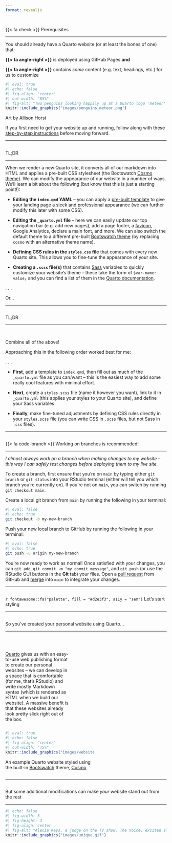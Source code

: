 ```yaml
---
format: revealjs
---
```


## {#prerequisites data-menu-title="Prerequisites"}

[{{< fa check >}} Prerequisites]{.slide-title}

<hr>

::: {.body-text}
You should already have a Quarto website (or at least the bones of one) that:
:::

::: {.body-text}
**{{< fa angle-right >}}** is deployed using GitHub Pages **and**

**{{< fa angle-right >}}** contains *some* content (e.g. text, headings, etc.) for us to customize
:::

```r
#| eval: true 
#| echo: false
#| fig-align: "center"
#| out-width: "85%" 
#| fig-alt: "Two penguins looking happily up at a Quarto logo 'meteor' that is flying overhead."
knitr::include_graphics("images/penguins_meteor.png")
```

::: {.caption-text .gray-text .center-text}
Art by [Allison Horst](https://github.com/allisonhorst/stats-illustrations)
:::

::: {.caption-text .center-text}
If you first need to get your website up and running, follow along with these [step-by-step instructions](https://ucsb-meds.github.io/creating-quarto-websites/) before moving forward.
:::

---

## {#tldr1 data-menu-title="TL;DR"}

[TL;DR]{.slide-title}

<hr>

::: {.body-text}
When we render a new Quarto site, it converts all of our markdown into HTML and applies a pre-built CSS stylesheet (the Bootswatch [Cosmo theme](https://bootswatch.com/cosmo/)). We can modify the appearance of our website in a number of ways. We'll learn a bit about the following (but know that this is just a starting point!):
:::

::: incremental
::: {.caption-text}
- **Editing the `index.qmd` YAML** -- you can apply a [pre-built template](https://quarto.org/docs/websites/website-about.html#templates) to give your landing page a sleek and professional appearance (we can further modify this later with some CSS).

- **Editing the `_quarto.yml` file** -- here we can easily update our top navigation bar (e.g. add new pages), add a page footer, a [favicon](https://en.wikipedia.org/wiki/Favicon), Google Analytics, declare a main font, and more. We can also switch the default theme to a different pre-built [Bootswatch theme](https://bootswatch.com/) (by replacing `cosmo` with an alternative theme name).

- **Defining CSS rules in the `styles.css` file** that comes with every new Quarto site. This allows you to fine-tune the appearance of your site.

- **Creating a `.scss` file(s)** that contains [Sass](https://sass-lang.com/) variables to quickly customize your website's theme -- these take the form of `$var-name: value;` and you can find a list of them in the [Quarto documentation](https://quarto.org/docs/output-formats/html-themes.html#sass-variables).

:::
:::

. . . 

::: {.large-body-text .center-text}
Or...
:::

---

## {#tldr2 data-menu-title="TL;DR"}

[TL;DR]{.slide-title}

<hr>

<br>

::: {.large-body-text .center-text .bottombr}
Combine all of the above!
:::

::: {.medium-body-text .center-text}
Approaching this in the following order worked best for me:
:::

. . .

::: incremental
::: {.body-text .bottombr}
- **First**, add a template to `index.qmd`, then fill out as much of the `_quarto.yml` file as you can/want -- this is the easiest way to add some really cool features with minimal effort.

- **Next**, create a `styles.scss` file (name it however you want), link to it in `_quarto.yml` (this applies your styles to your Quarto site), and define your Sass variables.

- **Finally**, make fine-tuned adjustments by defining CSS rules directly in your `styles.scss` file (you can write CSS in `.scss` files, but not Sass in `.css` files).
:::
:::

---

## {#branches data-menu-title="Use branches!"}

[{{< fa code-branch >}} Working on branches is recommended!]{.slide-title-smaller}

<hr>

::: {.medium-body-text .center-text}
*I almost always work on a branch when making changes to my website -- this way I can safely test changes before deploying them to my live site.*
:::

::: {.smaller-body-text}
To create a branch, first ensure that you're on `main` by typing either `git branch` or `git status` into your RStudio terminal (either will tell you which branch you're currently on). If you're not on `main`, you can switch by running `git checkout main`.
:::

::: {.smaller-body-text}
Create a local git branch from `main` by running the following in your terminal:
:::

```bash
#| eval: false
#| echo: true
git checkout -b my-new-branch
```

::: {.smaller-body-text}
Push your new local branch to GitHub by running the following in your terminal:
:::

```bash
#| eval: false
#| echo: true
git push -u origin my-new-branch
```

::: {.smaller-body-text .topbr}
You're now ready to work as normal! Once satisfied with your changes, you can `git add`, `git commit -m "my commit message"`, and `git push` (or use the RStudio GUI buttons in the **Git** tab) your files. Open a [pull request](https://docs.github.com/en/pull-requests/collaborating-with-pull-requests/proposing-changes-to-your-work-with-pull-requests/about-pull-requests) from GitHub and [merge](https://docs.github.com/en/pull-requests/collaborating-with-pull-requests/incorporating-changes-from-a-pull-request/merging-a-pull-request) into `main` to integrate your changes.
:::

---

##  {#lets-start-styling data-menu-title="Let's start styling" background="#053660"}

<div class="page-center">
<div class="custom-subtitle">`r fontawesome::fa("palette", fill = "#d2e3f3", a11y = "sem")` Let's start styling</div>
</div>

---

## {#so-youve-created-a-website data-menu-title="So you've created a Quarto website..."}

[So you've created your personal website using Quarto...]{.slide-title}

<hr>

::: {.column width="40%"}
::: {.body-text}
<br>
<br>
[Quarto](https://quarto.org/) gives us with an easy-to-use web publishing format to create our personal websites -- we can develop in a space that is comfortable (for me, that's RStudio) and write mostly Markdown syntax (which is rendered as HTML when we build our website). A massive benefit is that these websites already look pretty slick right out of the box.
:::
:::

::: {.column width="5%"}
:::

::: {.column width="55%"}

```r
#| eval: true 
#| echo: false
#| fig-align: "center"
#| out-width: "75%" 
knitr::include_graphics("images/website_noCSS.png")
```

::: {.caption-text .gray-text .center-text}
An example Quarto website styled using the built-in [Bootswatch](https://bootswatch.com/) theme, [Cosmo](https://bootswatch.com/cosmo/)
:::

:::

---

## {#modify-to-stand-out data-menu-title="Make your website stand stand out"}

[But some additional modifications can make *your* website stand out from the rest]{.slide-title-smallest}

<hr>

```r
#| echo: false
#| fig-width: 5
#| fig-height: 3
#| fig-align: center
#| fig-alt: "Alecia Keys, a judge on the TV show, The Voice, excited slams her hands down and stands up saying, 'There is nobody like you!'" 
knitr::include_graphics("images/unique.gif")
```



